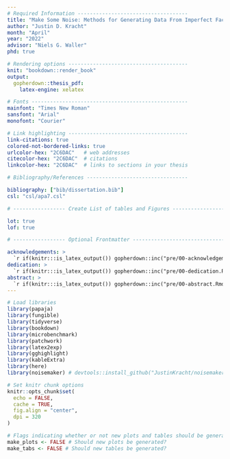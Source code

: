 ```yaml
---
# Required Information ------------------------------------
title: "Make Some Noise: Methods for Generating Data From Imperfect Factor Models"
author: "Justin D. Kracht"
month: "April"
year: "2022"
advisor: "Niels G. Waller"
phd: true

# Rendering options ---------------------------------------
knit: "bookdown::render_book"
output: 
  gopherdown::thesis_pdf:
    latex-engine: xelatex

# Fonts ---------------------------------------------------
mainfont: "Times New Roman"
sansfont: "Arial"
monofont: "Courier"

# Link highlighting ---------------------------------------
link-citations: true
colored-not-bordered-links: true
urlcolor-hex: "2C6DAC"   # web addresses
citecolor-hex: "2C6DAC"  # citations
linkcolor-hex: "2C6DAC"  # links to sections in your thesis

# Bibliography/References ---------------------------------

bibliography: ["bib/dissertation.bib"]
csl: "csl/apa7.csl"

# ----------------- Create List of tables and Figures --------------------------

lot: true
lof: true

# ----------------- Optional Frontmatter --------------------------------------

acknowledgements: >
  `r if(knitr:::is_latex_output()) gopherdown::inc("pre/00-acknowledgements.Rmd")`
dedication: >
  `r if(knitr:::is_latex_output()) gopherdown::inc("pre/00-dedication.Rmd")`
abstract: >
  `r if(knitr:::is_latex_output()) gopherdown::inc("pre/00-abstract.Rmd")`
---
```


```r
# Load libraries
library(papaja)
library(fungible)
library(tidyverse)
library(bookdown)
library(microbenchmark)
library(patchwork)
library(latex2exp)
library(gghighlight)
library(kableExtra)
library(here)
library(noisemaker) # devtools::install_github("JustinKracht/noisemaker")

# Set knitr chunk options
knitr::opts_chunk$set(
  echo = FALSE, 
  cache = TRUE, 
  fig.align = "center", 
  dpi = 320
)

# Flags indicating whether or not new plots and tables should be generated
make_plots <- FALSE # Should new plots be generated?
make_tabs <- FALSE # Should new tables be generated?
```

